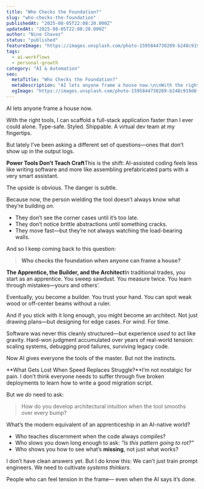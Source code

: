 ```yaml
---
title: "Who Checks the Foundation?"
slug: "who-checks-the-foundation"
publishedAt: "2025-08-05T22:08:20.000Z"
updatedAt: "2025-08-05T22:08:20.000Z"
author: "Nino Chavez"
status: "published"
featureImage: "https://images.unsplash.com/photo-1595844730289-b248c919d6f9?crop=entropy&cs=tinysrgb&fit=max&fm=jpg&ixid=M3wxMTc3M3wwfDF8c2VhcmNofDR8fGNhcnBlbnRlcnxlbnwwfHx8fDE3NTQ0MzE2MDV8MA&ixlib=rb-4.1.0&q=80&w=2000"
tags:
  - ai-workflows
  - personal-growth
category: "AI & Automation"
seo:
  metaTitle: "Who Checks the Foundation?"
  metaDescription: "AI lets anyone frame a house now.\n\nWith the right tools, I can scaffold a full-stack application faster than I ever could alone. Type-safe. Styled. Shippable. A"
  ogImage: "https://images.unsplash.com/photo-1595844730289-b248c919d6f9?crop=entropy&cs=tinysrgb&fit=max&fm=jpg&ixid=M3wxMTc3M3wwfDF8c2VhcmNofDR8fGNhcnBlbnRlcnxlbnwwfHx8fDE3NTQ0MzE2MDV8MA&ixlib=rb-4.1.0&q=80&w=2000"
---
```

AI lets anyone frame a house now.

With the right tools, I can scaffold a full-stack application faster than I ever could alone. Type-safe. Styled. Shippable. A virtual dev team at my fingertips.

But lately I’ve been asking a different set of questions—ones that don’t show up in the output logs.

**Power Tools Don’t Teach Craft**This is the shift: AI-assisted coding feels less like writing software and more like assembling prefabricated parts with a very smart assistant.

The upside is obvious.
The danger is subtle.

Because now, the person wielding the tool doesn’t always know what they’re building *on*.

- They don’t see the corner cases until it’s too late.
- They don’t notice brittle abstractions until something cracks.
- They move fast—but they’re not always watching the load-bearing walls.

And so I keep coming back to this question:

> **Who checks the foundation when anyone can frame a house?**

**The Apprentice, the Builder, and the Architect**In traditional trades, you start as an apprentice. You sweep sawdust. You measure twice. You learn through mistakes—yours and others’.

Eventually, you become a builder. You trust your hand. You can spot weak wood or off-center beams without a ruler.

And if you stick with it long enough, you might become an architect. Not just drawing plans—but designing for edge cases. For wind. For time.

Software was never this cleanly structured—but experience *used* to act like gravity. Hard-won judgment accumulated over years of real-world tension: scaling systems, debugging prod failures, surviving legacy code.

Now AI gives everyone the tools of the master.
But not the instincts.

**What Gets Lost When Speed Replaces Struggle?**I’m not nostalgic for pain. I don’t think everyone needs to suffer through five broken deployments to learn how to write a good migration script.

But we *do* need to ask:

> How do you develop architectural intuition when the tool smooths over every bump?

What’s the modern equivalent of an apprenticeship in an AI-native world?

- Who teaches discernment when the code always compiles?
- Who slows you down long enough to ask: *“Is this pattern going to rot?”*
- Who shows you how to see what’s **missing**, not just what works?

I don’t have clean answers yet. But I do know this:
We can’t just train prompt engineers.
We need to cultivate *systems thinkers.*

People who can feel tension in the frame—
even when the AI says it’s done.
